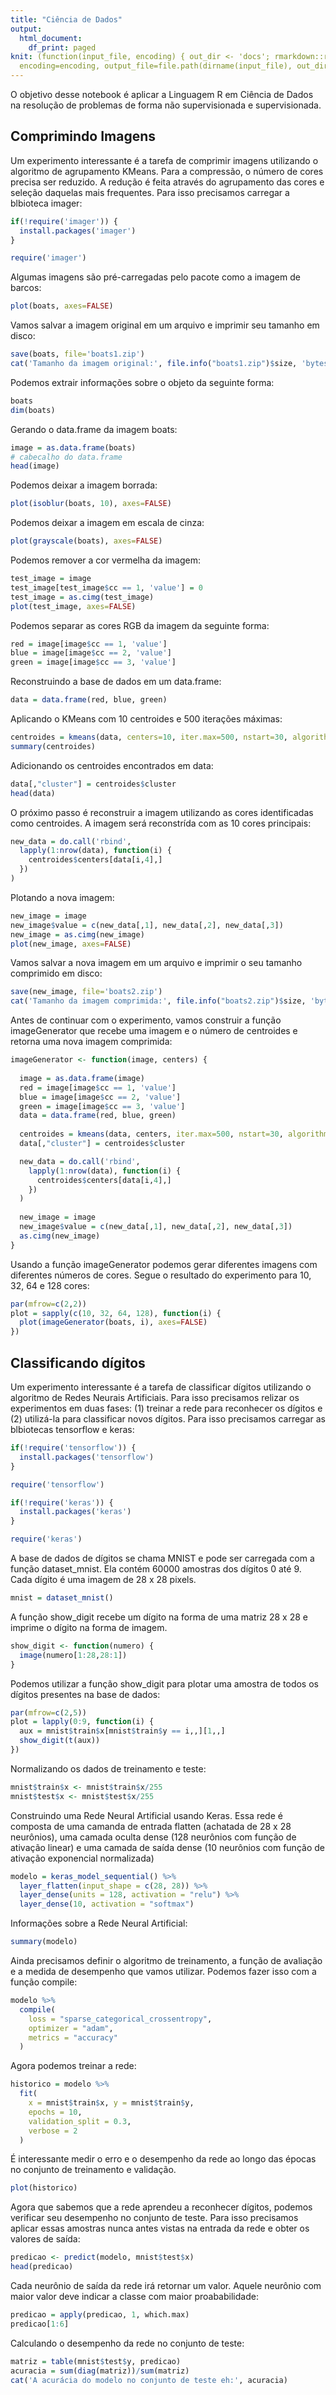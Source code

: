 ```yaml
---
title: "Ciência de Dados"
output:
  html_document:
    df_print: paged
knit: (function(input_file, encoding) { out_dir <- 'docs'; rmarkdown::render(input_file,
  encoding=encoding, output_file=file.path(dirname(input_file), out_dir, 'cienciadados.html'))})
---
```


O objetivo desse notebook é aplicar a Linguagem R em Ciência de Dados na resolução de problemas de forma não supervisionada e supervisionada. 

## Comprimindo Imagens

Um experimento interessante é a tarefa de comprimir imagens utilizando o algoritmo de agrupamento KMeans. Para a compressão, o número de cores precisa ser reduzido. A redução é feita através do agrupamento das cores e seleção daquelas mais frequentes. Para isso precisamos carregar a blbioteca imager:   

```r
if(!require('imager')) {
  install.packages('imager')
}

require('imager')
```

Algumas imagens são pré-carregadas pelo pacote como a imagem de barcos:

```r
plot(boats, axes=FALSE)
```

Vamos salvar a imagem original em um arquivo e imprimir seu tamanho em disco:

```r
save(boats, file='boats1.zip')
cat('Tamanho da imagem original:', file.info("boats1.zip")$size, 'bytes')
```

Podemos extrair informações sobre o objeto da seguinte forma:

```r
boats
dim(boats)
```

Gerando o data.frame da imagem boats:

```r
image = as.data.frame(boats)
# cabecalho do data.frame
head(image)
```

Podemos deixar a imagem borrada:

```r
plot(isoblur(boats, 10), axes=FALSE)
```

Podemos deixar a imagem em escala de cinza:

```r
plot(grayscale(boats), axes=FALSE)
```

Podemos remover a cor vermelha da imagem:

```r
test_image = image
test_image[test_image$cc == 1, 'value'] = 0
test_image = as.cimg(test_image)
plot(test_image, axes=FALSE)
```

Podemos separar as cores RGB da imagem da seguinte forma: 

```r
red = image[image$cc == 1, 'value']
blue = image[image$cc == 2, 'value']
green = image[image$cc == 3, 'value']
```

Reconstruindo a base de dados em um data.frame:

```r
data = data.frame(red, blue, green)
```

Aplicando o KMeans com 10 centroides e 500 iterações máximas:

```r
centroides = kmeans(data, centers=10, iter.max=500, nstart=30, algorithm="MacQueen")
summary(centroides)
```

Adicionando os centroides encontrados em data:

```r
data[,"cluster"] = centroides$cluster
head(data)
```

O próximo passo é reconstruir a imagem utilizando as cores identificadas como centroides. A imagem será reconstrída com as 10 cores principais:

```r
new_data = do.call('rbind',
  lapply(1:nrow(data), function(i) {
    centroides$centers[data[i,4],]
  })
)
```

Plotando a nova imagem:

```r
new_image = image
new_image$value = c(new_data[,1], new_data[,2], new_data[,3])
new_image = as.cimg(new_image)
plot(new_image, axes=FALSE)
```

Vamos salvar a nova imagem em um arquivo e imprimir o seu tamanho comprimido em disco:

```r
save(new_image, file='boats2.zip')
cat('Tamanho da imagem comprimida:', file.info("boats2.zip")$size, 'bytes')
```

Antes de continuar com o experimento, vamos construir a função imageGenerator que recebe uma imagem e o número de centroides e retorna uma nova imagem comprimida:

```r
imageGenerator <- function(image, centers) {
  
  image = as.data.frame(image)
  red = image[image$cc == 1, 'value']
  blue = image[image$cc == 2, 'value']
  green = image[image$cc == 3, 'value']
  data = data.frame(red, blue, green)
  
  centroides = kmeans(data, centers, iter.max=500, nstart=30, algorithm="MacQueen")
  data[,"cluster"] = centroides$cluster

  new_data = do.call('rbind',
    lapply(1:nrow(data), function(i) {
      centroides$centers[data[i,4],]
    })
  )
  
  new_image = image
  new_image$value = c(new_data[,1], new_data[,2], new_data[,3])
  as.cimg(new_image)
}
```

Usando a função imageGenerator podemos gerar diferentes imagens com diferentes números de cores. Segue o resultado do experimento para 10, 32, 64 e 128 cores:

```r
par(mfrow=c(2,2))
plot = sapply(c(10, 32, 64, 128), function(i) {
  plot(imageGenerator(boats, i), axes=FALSE)
})
```

## Classificando dígitos

Um experimento interessante é a tarefa de classificar dígitos utilizando o algoritmo de Redes Neurais Artificiais. Para isso precisamos relizar os experimentos em duas fases: (1) treinar a rede para reconhecer os dígitos e (2) utilizá-la para classificar novos dígitos. Para isso precisamos carregar as blbiotecas tensorflow e keras:  

```r
if(!require('tensorflow')) {
  install.packages('tensorflow')
}

require('tensorflow')
```

```r
if(!require('keras')) {
  install.packages('keras')
}

require('keras')
```

A base de dados de dígitos se chama MNIST e pode ser carregada com a função dataset_mnist. Ela contém 60000 amostras dos dígitos 0 até 9. Cada dígito é uma imagem de 28 x 28 pixels. 

```r
mnist = dataset_mnist()
```

A função show_digit recebe um dígito na forma de uma matriz 28 x 28 e imprime o dígito na forma de imagem. 

```r
show_digit <- function(numero) {
  image(numero[1:28,28:1])
}
```

Podemos utilizar a função show_digit para plotar uma amostra de todos os dígitos presentes na base de dados: 

```r
par(mfrow=c(2,5))
plot = lapply(0:9, function(i) {
  aux = mnist$train$x[mnist$train$y == i,,][1,,]
  show_digit(t(aux))
})
```

Normalizando os dados de treinamento e teste:

```r
mnist$train$x <- mnist$train$x/255
mnist$test$x <- mnist$test$x/255
```

Construindo uma Rede Neural Artificial usando Keras. Essa rede é composta de uma camanda de entrada flatten (achatada de 28 x 28 neurônios), uma camada oculta dense (128 neurônios com função de ativação linear) e uma camada de saída dense (10 neurônios com função de ativação exponencial normalizada) 

```r
modelo = keras_model_sequential() %>% 
  layer_flatten(input_shape = c(28, 28)) %>% 
  layer_dense(units = 128, activation = "relu") %>% 
  layer_dense(10, activation = "softmax")
```

Informações sobre a Rede Neural Artificial:

```r
summary(modelo)
```

Ainda precisamos definir o algoritmo de treinamento, a função de avaliação e a medida de desempenho que vamos utilizar. Podemos fazer isso com a função compile:

```r
modelo %>% 
  compile(
    loss = "sparse_categorical_crossentropy",
    optimizer = "adam",
    metrics = "accuracy"
  )
```

Agora podemos treinar a rede:

```r
historico = modelo %>% 
  fit(
    x = mnist$train$x, y = mnist$train$y,
    epochs = 10,
    validation_split = 0.3,
    verbose = 2
  )
```

É interessante medir o erro e o desempenho da rede ao longo das épocas no conjunto de treinamento e validação.

```r
plot(historico)
```

Agora que sabemos que a rede aprendeu a reconhecer dígitos, podemos verificar seu desempenho no conjunto de teste. Para isso precisamos aplicar essas amostras nunca antes vistas na entrada da rede e obter os valores de saída: 

```r
predicao <- predict(modelo, mnist$test$x)
head(predicao)
```

Cada neurônio de saída da rede irá retornar um valor. Aquele neurônio com maior valor deve indicar a classe com maior proababilidade:

```r
predicao = apply(predicao, 1, which.max)
predicao[1:6]
```

Calculando o desempenho da rede no conjunto de teste:

```r
matriz = table(mnist$test$y, predicao)
acuracia = sum(diag(matriz))/sum(matriz)
cat('A acurácia do modelo no conjunto de teste eh:', acuracia)
```
